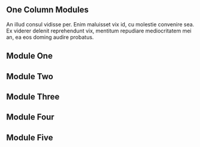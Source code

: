 
<Meta of={OneColumn} />

<Unstyled>
  <section style={{ maxWidth: '850px' }}>
    <h1>One Column Modules</h1>
    <p>
      An illud consul vidisse per. Enim maluisset vix id, cu molestie convenire sea. Ex viderer
      delenit reprehendunt vix, mentitum repudiare mediocritatem mei an, ea eos doming audire
      probatus.
    </p>
  </section>
  <section class="margin-bottom_40">
    <div class="module-container dashed-border">
      <div class="max-width_600 background-color_gray border-radius_12 height_224"></div>
    </div>
  </section>
  <Primary of={OneColumn} />
  <Controls />
  <section>
    <h2>Module One</h2>
    <Canvas
      of={OneColumn.ModuleOne}
      additionalActions={[gitHubAction]}
      source={{ code: HeroCTACode }}
    />
    <h2>Module Two</h2>
    <Canvas
      of={OneColumn.ModuleTwo}
      additionalActions={[gitHubAction]}
      source={{ code: HeroNoCTACode }}
    />
    <h2>Module Three</h2>
    <Canvas
      of={OneColumn.ModuleThree}
      additionalActions={[gitHubAction]}
      source={{ code: HeroNoCTACode }}
    />
    <h2>Module Four</h2>
    <Canvas
      of={OneColumn.ModuleFour}
      additionalActions={[gitHubAction]}
      source={{ code: HeroNoCTACode }}
    />
    <h2>Module Five</h2>
    <Canvas
      of={OneColumn.ModuleFive}
      additionalActions={[gitHubAction]}
      source={{ code: HeroNoCTACode }}
    />
  </section>
</Unstyled>
